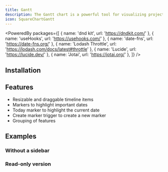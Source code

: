 ```yaml
---
title: Gantt
description: The Gantt chart is a powerful tool for visualizing project schedules and tracking the progress of tasks. It provides a clear, hierarchical view of tasks, allowing you to easily identify manage project timelines.
icon: SquareChartGantt
---
```


<PoweredBy packages={[
  { name: 'dnd kit', url: 'https://dndkit.com/' },
  { name: 'useHooks', url: 'https://usehooks.com/' },
  { name: 'date-fns', url: 'https://date-fns.org/' },
  { name: 'Lodash Throttle', url: 'https://lodash.com/docs/latest#throttle' },
  { name: 'Lucide', url: 'https://lucide.dev/' },
  { name: 'Jotai', url: 'https://jotai.org/' },
]} />

<Preview path="gantt" />

## Installation

<Installer packageName="gantt" />

## Features

- Resizable and draggable timeline items
- Markers to highlight important dates
- Today marker to highlight the current date
- Create marker trigger to create a new marker
- Grouping of features

## Examples

### Without a sidebar

<Preview path="gantt-no-sidebar" />

### Read-only version

<Preview path="gantt-read-only" />
